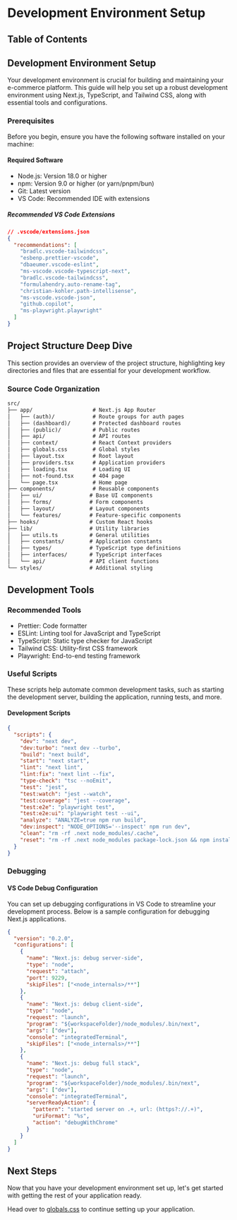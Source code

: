 
# Development Environment Setup

## Table of Contents

## Development Environment Setup

Your development environment is crucial for building and maintaining your e-commerce platform. This guide will help you set up a robust development environment using Next.js, TypeScript, and Tailwind CSS, along with essential tools and configurations.

### Prerequisites

Before you begin, ensure you have the following software installed on your machine:

#### Required Software

- Node.js: Version 18.0 or higher
- npm: Version 9.0 or higher (or yarn/pnpm/bun)
- Git: Latest version
- VS Code: Recommended IDE with extensions

##### Recommended VS Code Extensions

```json title="Configuration"
// .vscode/extensions.json
{
  "recommendations": [
    "bradlc.vscode-tailwindcss",
    "esbenp.prettier-vscode",
    "dbaeumer.vscode-eslint",
    "ms-vscode.vscode-typescript-next",
    "bradlc.vscode-tailwindcss",
    "formulahendry.auto-rename-tag",
    "christian-kohler.path-intellisense",
    "ms-vscode.vscode-json",
    "github.copilot",
    "ms-playwright.playwright"
  ]
}
```

## Project Structure Deep Dive

This section provides an overview of the project structure, highlighting key directories and files that are essential for your development workflow.

### Source Code Organization

```txt title="File Structure"
src/
├── app/                   # Next.js App Router
│   ├── (auth)/            # Route groups for auth pages
│   ├── (dashboard)/       # Protected dashboard routes
│   ├── (public)/          # Public routes
│   ├── api/               # API routes
│   ├── context/           # React Context providers
│   ├── globals.css        # Global styles
│   ├── layout.tsx         # Root layout
│   ├── providers.tsx      # Application providers
│   ├── loading.tsx        # Loading UI
│   ├── not-found.tsx      # 404 page
│   └── page.tsx           # Home page
├── components/            # Reusable components
│   ├── ui/               # Base UI components
│   ├── forms/            # Form components
│   ├── layout/           # Layout components
│   └── features/         # Feature-specific components
├── hooks/                # Custom React hooks
├── lib/                  # Utility libraries
│   ├── utils.ts          # General utilities
│   ├── constants/        # Application constants
│   ├── types/            # TypeScript type definitions
│   ├── interfaces/       # TypeScript interfaces
│   └── api/              # API client functions
└── styles/               # Additional styling
```

## Development Tools

### Recommended Tools

- Prettier: Code formatter
- ESLint: Linting tool for JavaScript and TypeScript
- TypeScript: Static type checker for JavaScript
- Tailwind CSS: Utility-first CSS framework
- Playwright: End-to-end testing framework

### Useful Scripts

These scripts help automate common development tasks, such as starting the development server, building the application, running tests, and more.

#### Development Scripts

```json title="package.json"
{
  "scripts": {
    "dev": "next dev",
    "dev:turbo": "next dev --turbo",
    "build": "next build",
    "start": "next start",
    "lint": "next lint",
    "lint:fix": "next lint --fix",
    "type-check": "tsc --noEmit",
    "test": "jest",
    "test:watch": "jest --watch",
    "test:coverage": "jest --coverage",
    "test:e2e": "playwright test",
    "test:e2e:ui": "playwright test --ui",
    "analyze": "ANALYZE=true npm run build",
    "dev:inspect": "NODE_OPTIONS='--inspect' npm run dev",
    "clean": "rm -rf .next node_modules/.cache",
    "reset": "rm -rf .next node_modules package-lock.json && npm install"
  }
}
```

### Debugging

#### VS Code Debug Configuration

You can set up debugging configurations in VS Code to streamline your development process. Below is a sample configuration for debugging Next.js applications.

```json title=".vscode/launch.json"
{
  "version": "0.2.0",
  "configurations": [
    {
      "name": "Next.js: debug server-side",
      "type": "node",
      "request": "attach",
      "port": 9229,
      "skipFiles": ["<node_internals>/**"]
    },
    {
      "name": "Next.js: debug client-side",
      "type": "node",
      "request": "launch",
      "program": "${workspaceFolder}/node_modules/.bin/next",
      "args": ["dev"],
      "console": "integratedTerminal",
      "skipFiles": ["<node_internals>/**"]
    },
    {
      "name": "Next.js: debug full stack",
      "type": "node",
      "request": "launch",
      "program": "${workspaceFolder}/node_modules/.bin/next",
      "args": ["dev"],
      "console": "integratedTerminal",
      "serverReadyAction": {
        "pattern": "started server on .+, url: (https?://.+)",
        "uriFormat": "%s",
        "action": "debugWithChrome"
      }
    }
  ]
}
```

## Next Steps

Now that you have your development environment set up, let's get started with getting the rest of your application ready.

Head over to [globals.css](/ecommerce-platform/getting-set-up/globalscss) to continue setting up your application.

<BackToTop />
